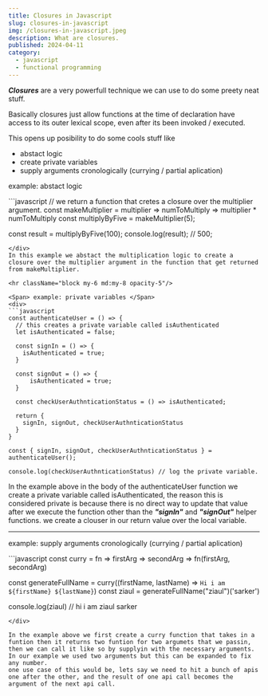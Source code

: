 ```yaml
---
title: Closures in Javascript 
slug: closures-in-javascript
img: /closures-in-javascript.jpeg
description: What are closures.
published: 2024-04-11
category: 
  - javascript
  - functional programming
---
```


***Closures*** are a very powerfull technique we can use to do some preety neat stuff.

Basically closures just allow functions at the time of declaration have access to its outer lexical scope, even after its been invoked / executed. 

This opens up posibility to do some cools stuff like 
  - abstact logic
  - create private variables
  - supply arguments cronologically (currying / partial aplication)

<Span> example: abstact logic </Span>
<div>
```javascript
// we return a function that cretes a closure over the multiplier argument.
const makeMultiplier = multiplier => numToMultiply => multiplier * numToMultiply
const multiplyByFive = makeMultiplier(5);

const result = multiplyByFive(100);
console.log(result); // 500;
```
</div>
In this example we abstact the multiplication logic to create a closure over the multiplier argument in the function that get returned from makeMultiplier.

<hr className="block my-6 md:my-8 opacity-5"/>

<Span> example: private variables </Span>
<div>
```javascript
const authenticateUser = () => {
  // this creates a private variable called isAuthenticated
  let isAuthenticated = false;

  const signIn = () => {
    isAuthenticated = true;
  }

  const signOut = () => {
      isAuthenticated = true;
  }

  const checkUserAuthnticationStatus = () => isAuthenticated;

  return {
    signIn, signOut, checkUserAuthnticationStatus
  }
}

const { signIn, signOut, checkUserAuthnticationStatus } = authenticateUser();

console.log(checkUserAuthnticationStatus) // log the private variable.
```
</div>

In the example above in the body of the authenticateUser function we create a private variable called isAuthenticated, the reason this is considered private is because there is no direct way to update that value after we execute the function other than the ***"signIn"*** and ***"signOut"*** helper functions. we create a clouser in our return value over the local variable.

<hr className="block my-6 md:my-8 opacity-5"/>

<Span> example:  supply arguments cronologically (currying / partial aplication)</Span>
<div>
```javascript
const curry = fn => firstArg => secondArg => fn(firstArg, secondArg)

const generateFullName = curry((firstName, lastName) => `Hi i am ${firstName} ${lastName}`)
const ziaul = generateFullName("ziaul")('sarker')

console.log(ziaul) // hi i am ziaul sarker
```
</div>

In the example above we first create a curry function that takes in a funtion then it returns two funtion for two argumets that we passin, then we can call it like so by supplyin with the necessary arguments. In our example we used two arguments but this can be expanded to fix any number. 
one use case of this would be, lets say we need to hit a bunch of apis one after the other, and the result of one api call becomes the argument of the next api call. 